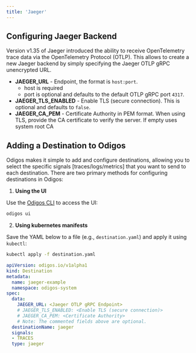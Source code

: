 ```yaml
---
title: 'Jaeger'
---
```


## Configuring Jaeger Backend

Version v1.35 of Jaeger introduced the ability to receive OpenTelemetry trace data via the OpenTelemetry Protocol (OTLP).
This allows to create a new Jaeger backend by simply specifying the Jaeger OTLP gRPC unencrypted URL.

- **JAEGER_URL** - Endpoint, the format is `host:port`.
  - host is required
  - port is optional and defaults to the default OTLP gRPC port `4317`.
- **JAEGER_TLS_ENABLED** - Enable TLS (secure connection). This is optional and defaults to `false`.
- **JAEGER_CA_PEM** - Certificate Authority in PEM format. When using TLS, provide the CA certificate to verify the server. If empty uses system root CA

## Adding a Destination to Odigos

Odigos makes it simple to add and configure destinations, allowing you to select the specific signals [traces/logs/metrics] that you want to send to each destination. There are two primary methods for configuring destinations in Odigos:

1. **Using the UI**

Use the [Odigos CLI](https://docs.odigos.io/cli/odigos_ui) to access the UI:

```bash
odigos ui
```

2. **Using kubernetes manifests**

Save the YAML below to a file (e.g., `destination.yaml`) and apply it using `kubectl`:

```bash
kubectl apply -f destination.yaml
```


```yaml
apiVersion: odigos.io/v1alpha1
kind: Destination
metadata:
  name: jaeger-example
  namespace: odigos-system
spec:
  data:
    JAEGER_URL: <Jaeger OTLP gRPC Endpoint>
    # JAEGER_TLS_ENABLED: <Enable TLS (secure connection)>
    # JAEGER_CA_PEM: <Certificate Authority>
    # Note: The commented fields above are optional.
  destinationName: jaeger
  signals:
  - TRACES
  type: jaeger
```
